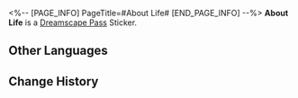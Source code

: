 <%-- [PAGE_INFO]
PageTitle=#About Life#
[END_PAGE_INFO] --%>
{{Stub|Location information}}
{{Item Infobox
|id          = 223023
|image       = Dreamscape Pass Sticker Text.png
|type        = Dreamscape Pass Sticker
|type2       = Big Squanderer Stickers
|invCategory = 
|rarity      = 4
|effect      = 
|description = Digital stickers that can be used to decorate the pages of the Dreamtour Handbook. They come in many different styles.
|source1     = [[Meet the "small animal" Beastar on the street corner]]
}}
{{Description|What is life, if one can't dream with reckless abandon?}}
'''About Life''' is a [[Dreamscape Pass]] Sticker.

==Other Languages==
{{Other Languages
|en   = About Life
|zhs  = 有关生命
|zht  = 有關生命
|ja   = 生命について
|ko   = 삶에 관해
|es   = Acerca de la vida
|fr   = À propos de la vie
|ru   = О жизни
|th   = เกี่ยวกับชีวิต
|vi   = Về Cuộc Sống
|de   = Über das Leben
|id   = Tentang Kehidupan
|pt   = Sobre a Vida
}}

==Change History==
{{Change History|2.0}}